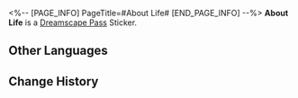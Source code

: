 <%-- [PAGE_INFO]
PageTitle=#About Life#
[END_PAGE_INFO] --%>
{{Stub|Location information}}
{{Item Infobox
|id          = 223023
|image       = Dreamscape Pass Sticker Text.png
|type        = Dreamscape Pass Sticker
|type2       = Big Squanderer Stickers
|invCategory = 
|rarity      = 4
|effect      = 
|description = Digital stickers that can be used to decorate the pages of the Dreamtour Handbook. They come in many different styles.
|source1     = [[Meet the "small animal" Beastar on the street corner]]
}}
{{Description|What is life, if one can't dream with reckless abandon?}}
'''About Life''' is a [[Dreamscape Pass]] Sticker.

==Other Languages==
{{Other Languages
|en   = About Life
|zhs  = 有关生命
|zht  = 有關生命
|ja   = 生命について
|ko   = 삶에 관해
|es   = Acerca de la vida
|fr   = À propos de la vie
|ru   = О жизни
|th   = เกี่ยวกับชีวิต
|vi   = Về Cuộc Sống
|de   = Über das Leben
|id   = Tentang Kehidupan
|pt   = Sobre a Vida
}}

==Change History==
{{Change History|2.0}}